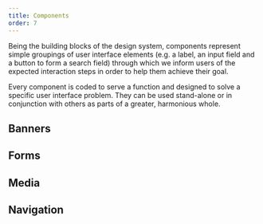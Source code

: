 ```yaml
---
title: Components
order: 7
---
```




Being the building blocks of the design system, components represent simple groupings of user interface elements (e.g. a label, an input field and a button to form a search field) through which we inform users of the expected interaction steps in order to help them achieve their goal.

Every component is coded to serve a function and designed to solve a specific user interface problem. They can be used stand-alone or in conjunction with others as parts of a greater, harmonious whole.

<Row spacing="pv-m">
  <Col col="12 sm-6 lg-4" spacing="pv-m">
    <Thumbnail
      image={AccordionThumbnail}
      link="./accordion/usage/"
      title="Accordion"
      zoom="110"
    />
  </Col>
  <Col col="12 sm-6 lg-4" spacing="pv-m">
    <Thumbnail
      image={BlockquoteThumbnail}
      link="./blockquote/usage/"
      title="Blockquotes"
      zoom="120"
    />
  </Col>
  <Col col="12 sm-6 lg-4" spacing="pv-m">
    <Thumbnail
      image={ButtonThumbnail}
      link="./button/usage/"
      title="Buttons"
      zoom="160"
    />
  </Col>
  <Col col="12 sm-6 lg-4" spacing="pv-m">
    <Thumbnail
      image={CardThumbnail}
      link="./card/usage/"
      title="Card"
      zoom="120"
    />
  </Col>
  <Col col="12 sm-6 lg-4" spacing="pv-m">
    <Thumbnail
      image={ExpandableThumbnail}
      link="./expandable/usage/"
      title="Expandables"
      zoom="110"
    />
  </Col>
  <Col col="12 sm-6 lg-4" spacing="pv-m">
    <Thumbnail
      image={FileThumbnail}
      link="./file/usage/"
      title="File"
      zoom="110"
    />
  </Col>
  <Col col="12 sm-6 lg-4" spacing="pv-m">
    <Thumbnail
      image={IconThumbnail}
      link="./icon/usage/"
      title="Icons"
      zoom="150"
    />
  </Col>
  <Col col="12 sm-6 lg-4" spacing="pv-m">
    <Thumbnail
      image={ListThumbnail}
      link="./list/usage/"
      title="Lists"
      zoom="110"
    />
  </Col>
  <Col col="12 sm-6 lg-4" spacing="pv-m">
    <Thumbnail
      image={MessageThumbnail}
      link="./message/usage/"
      title="Messages"
      zoom="120"
    />
  </Col>
  <Col col="12 sm-6 lg-4" spacing="pv-m">
    <Thumbnail
      image={SMFThumbnail}
      link="./social-media-follow/usage/"
      title="Social media follow"
      zoom="110"
    />
  </Col>
  <Col col="12 sm-6 lg-4" spacing="pv-m">
    <Thumbnail
      image={SMSThumbnail}
      link="./social-media-share/usage/"
      title="Social media share"
      zoom="100"
    />
  </Col>
  <Col col="12 sm-6 lg-4" spacing="pv-m">
    <Thumbnail
      image={TagThumbnail}
      link="./tag/usage/"
      title="Tags"
      zoom="110"
    />
  </Col>
  <Col col="12 sm-6 lg-4" spacing="pv-m">
    <Thumbnail
      image={TimelineThumbnail}
      link="./timeline/usage/"
      title="Timeline"
      zoom="110"
    />
  </Col>
</Row>

## Banners

<Row spacing="pv-m">
  <Col col="12 sm-6 lg-4" spacing="pv-m">
    <Thumbnail
      image={HeroBannerThumbnail}
      link="./banners/hero-banner/usage/"
      title="Hero banner"
      zoom="100"
    />
  </Col>
  <Col col="12 sm-6 lg-4" spacing="pv-m">
    <Thumbnail
      image={PageBannerThumbnail}
      link="./banners/page-banner/usage/"
      title="Page banner"
      zoom="100"
    />
  </Col>
</Row>

## Forms

<Row spacing="pv-m">
  <Col col="12 sm-6 lg-4" spacing="pv-m">
    <Thumbnail
      image={RadioThumbnail}
      link="./forms/radio/usage/"
      title="Radio"
      zoom="160"
    />
  </Col>
  <Col col="12 sm-6 lg-4" spacing="pv-m">
    <Thumbnail
      image={SearchFormThumbnail}
      link="./forms/search-form/usage/"
      title="Search form"
      zoom="100"
    />
  </Col>
  <Col col="12 sm-6 lg-4" spacing="pv-m">
    <Thumbnail
      image={SelectThumbnail}
      link="./forms/select/usage/"
      title="Select"
      zoom="110"
    />
  </Col>
  <Col col="12 sm-6 lg-4" spacing="pv-m">
    <Thumbnail
      image={TextAreaThumbnail}
      link="./forms/text-area/usage/"
      title="Text area"
      zoom="110"
    />
  </Col>
  <Col col="12 sm-6 lg-4" spacing="pv-m">
    <Thumbnail
      image={TextFieldThumbnail}
      link="./forms/text-field/usage/"
      title="Text field"
      zoom="110"
    />
  </Col>
</Row>

## Media

<Row spacing="pv-m">
  <Col col="12 sm-6 lg-4" spacing="pv-m">
    <Thumbnail
      image={GalleryThumbnail}
      link="./media/gallery/usage/"
      title="Gallery"
      zoom="110"
    />
  </Col>
  <Col col="12 sm-6 lg-4" spacing="pv-m">
    <Thumbnail
      image={MediaContainerThumbnail}
      link="./media/media-container/usage/"
      title="Media container"
      zoom="110"
    />
  </Col>
</Row>

## Navigation

<Row spacing="pv-m">
  <Col col="12 sm-6 lg-4" spacing="pv-m">
    <Thumbnail
      image={BreadcrumbThumbnail}
      link="./navigation/breadcrumb/usage/"
      title="Breadcrumb"
      zoom="100"
    />
  </Col>
  <Col col="12 sm-6 lg-4" spacing="pv-m">
    <Thumbnail
      image={ContextualNavigationThumbnail}
      link="./navigation/contextual-navigation/usage/"
      title="Contextual navigation"
      zoom="120"
    />
  </Col>
  <Col col="12 sm-6 lg-4" spacing="pv-m">
    <Thumbnail
      image={InpageNavigationThumbnail}
      link="./navigation/inpage-navigation/usage/"
      title="Inpage navigation"
      zoom="110"
    />
  </Col>
  <Col col="12 sm-6 lg-4" spacing="pv-m">
    <Thumbnail
      image={LinkThumbnail}
      link="./navigation/link/usage/"
      title="Links"
      zoom="160"
    />
  </Col>
  <Col col="12 sm-6 lg-4" spacing="pv-m">
    <Thumbnail
      image={PaginationThumbnail}
      link="./navigation/pagination/usage/"
      title="Pagination"
      zoom="140"
    />
  </Col>
</Row>
